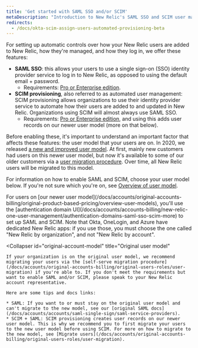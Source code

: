 ```yaml
---
title: 'Get started with SAML SSO and/or SCIM'
metaDescription: "Introduction to New Relic's SAML SSO and SCIM user management options."
redirects:
  - /docs/okta-scim-assign-users-automated-provisioning-beta
---
```


For setting up automatic controls over how your New Relic users are added to New Relic, how they're managed, and how they log in, we offer these features:

* **SAML SSO**: this allows your users to use a single sign-on (SSO) identity provider service to log in to New Relic, as opposed to using the default email + password.
  * Requirements: [Pro or Enterprise edition](https://newrelic.com/pricing).
* **SCIM provisioning**, also referred to as automated user management: SCIM provisioning allows organizations to use their identity provider service to automate how their users are added to and updated in New Relic. Organizations using SCIM will almost always use SAML SSO.
  * Requirements: [Pro or Enterprise edition](https://newrelic.com/pricing), and using this adds user records on our newer user model (more on that below).

Before enabling these, it's important to understand an important factor that affects these features: the user model that your users are on. In 2020, we released [a new and improved user model](/docs/accounts/original-accounts-billing/original-users-roles/overview-user-models). At first, mainly new customers had users on this newer user model, but now it's available to some of our older customers via a [user migration procedure](/docs/accounts/original-accounts-billing/original-users-roles/user-migration). Over time, all New Relic users will be migrated to this model.

For information on how to enable SAML and SCIM, choose your user model below. If you're not sure which you're on, see [Overview of user model](/docs/accounts/original-accounts-billing/original-product-based-pricing/overview-user-models).

<CollapserGroup>
  <Collapser
    id="new-account-model"
    title="Our newer user model"
  >
    For users on [our newer user model](/docs/accounts/original-accounts-billing/original-product-based-pricing/overview-user-models), you'll use the [authentication domain UI](/docs/accounts/accounts-billing/new-relic-one-user-management/authentication-domains-saml-sso-scim-more) to set up SAML and SCIM. Note that Okta, OneLogin, and Azure have dedicated New Relic apps: if you use those, you must choose the one called "New Relic by organization", and not "New Relic by account".
  </Collapser>

  <Collapser
    id="original-account-model"
    title="Original user model"
  >
    If your organization is on the original user model, we recommend migrating your users via the [self-serve migration procedure](/docs/accounts/original-accounts-billing/original-users-roles/user-migration) if you're able to. If you don't meet the requirements but want to enable SAML and/or SCIM, please speak to your New Relic account representative.

    Here are some tips and docs links:

    * SAML: If you want to or must stay on the original user model and can't migrate to the new model, see our [original SAML docs](/docs/accounts/accounts/saml-single-sign/saml-service-providers).
    * SCIM + SAML: SCIM provisioning creates user records on our newer user model. This is why we recommend you to first migrate your users to the new user model before using SCIM. For more on how to migrate to the new model, see [Migrate users](/docs/accounts/original-accounts-billing/original-users-roles/user-migration).
  </Collapser>
</CollapserGroup>
